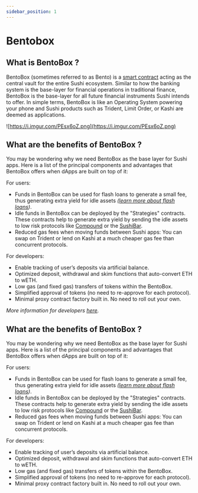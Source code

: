 ```yaml
---
sidebar_position: 1
---
```


# Bentobox

## **What is BentoBox ?**

BentoBox (sometimes referred to as Bento) is
a [smart contract](https://hackmd.io/@HHK-ETH/ry1Hi8I-Y) acting as the central
vault for the entire Sushi ecosystem. Similar to how the banking system is the
base-layer for financial operations in traditional finance, BentoBox is the
base-layer for all future financial instruments Sushi intends to offer. In
simple terms, BentoBox is like an Operating System powering your phone and Sushi
products such as Trident, Limit Order, or Kashi are deemed as applications.

![https://i.imgur.com/PEsx6oZ.png](https://i.imgur.com/PEsx6oZ.png)

## **What are the benefits of BentoBox ?**

You may be wondering why we need BentoBox as the base layer for Sushi apps. Here
is a list of the principal components and advantages that BentoBox offers when
dApps are built on top of it:

For users:

- Funds in BentoBox can be used for flash loans to generate a small fee, thus
  generating extra yield for idle assets
  _([learn more about flash loans](https://hackmd.io/@HHK-ETH/what-is-a-flashloan))_.
- Idle funds in BentoBox can be deployed by the "Strategies" contracts. These
  contracts help to generate extra yield by sending the idle assets to low risk
  protocols like [Compound](https://compound.finance/) or
  the [SushiBar](https://hackmd.io/@HHK-ETH/ry1Hi8I-Y).
- Reduced gas fees when moving funds between Sushi apps: You can swap on Trident
  or lend on Kashi at a much cheaper gas fee than concurrent protocols.

For developers:

- Enable tracking of user’s deposits via artificial balance.
- Optimized deposit, withdrawal and skim functions that auto-convert ETH to
  wETH.
- Low gas (and fixed gas) transfers of tokens within the BentoBox.
- Simplified approval of tokens (no need to re-approve for each protocol).
- Minimal proxy contract factory built in. No need to roll out your own.

_More information for
developers [here](https://dev.sushi.com/bentobox-1/overview)._

## **What are the benefits of BentoBox ?**

You may be wondering why we need BentoBox as the base layer for Sushi apps. Here
is a list of the principal components and advantages that BentoBox offers when
dApps are built on top of it:

For users:

- Funds in BentoBox can be used for flash loans to generate a small fee, thus
  generating extra yield for idle assets
  _([learn more about flash loans](https://hackmd.io/@HHK-ETH/what-is-a-flashloan))_.
- Idle funds in BentoBox can be deployed by the "Strategies" contracts. These
  contracts help to generate extra yield by sending the idle assets to low risk
  protocols like [Compound](https://compound.finance/) or
  the [SushiBar](https://hackmd.io/@HHK-ETH/ry1Hi8I-Y).
- Reduced gas fees when moving funds between Sushi apps: You can swap on Trident
  or lend on Kashi at a much cheaper gas fee than concurrent protocols.

For developers:

- Enable tracking of user’s deposits via artificial balance.
- Optimized deposit, withdrawal and skim functions that auto-convert ETH to
  wETH.
- Low gas (and fixed gas) transfers of tokens within the BentoBox.
- Simplified approval of tokens (no need to re-approve for each protocol).
- Minimal proxy contract factory built in. No need to roll out your own.
